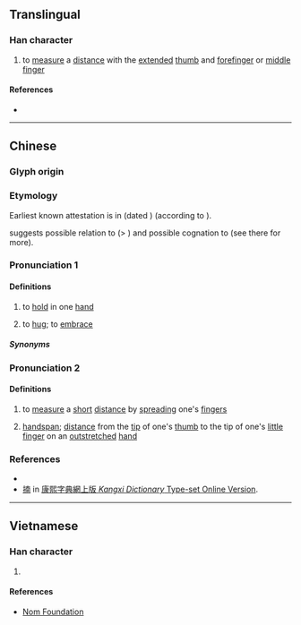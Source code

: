 {{character info}}
==Translingual==

===Han character===
{{Han char|rn=64|rad=手|as=09|sn=12|four=54027|canj=QJBJ|ids=⿰扌南}}

# {{lb|zh|Cantonese}} to [[measure]] a [[distance]] with the [[extended]] [[thumb]] and [[forefinger]] or [[middle finger]]

====References====
* {{Han ref|kx=0441.050|dkj=12327|dj=0792.010|hdz=31913.010|uh=63C7|ud=25543|bh=D96B|bd=55659}}

----

==Chinese==
{{zh-forms}}

===Glyph origin===
{{Han etym}}

===Etymology===
Earliest known attestation is in {{w|Tangyun}} (dated {{defdate|732 CE}}) (according to {{w|Kangxi dictionary}}).

{{zh-ref|Schuessler (2007)}} suggests possible relation to {{cog|mkh-vie-pro|*-namʔ}} (> {{cog|vi|nắm||to grip, to grasp, to hold; > a [[handful]], a [[fistful]]}}) and possible cognation to {{zh-l|深}} (see there for more).

===Pronunciation 1===
{{zh-pron
|m=nǎn
|c=naam5
|h=pfs=nám;gd=nam3
|mc=y
|oc=y
|cat=v
}}

====Definitions====
{{zh-hanzi}}

# {{lb|zh|obsolete}} to [[hold]] in one [[hand]]
# {{lb|zh|Hakka}} to [[hug]]; to [[embrace]]

=====Synonyms=====
{{zh-dial|摟}}

===Pronunciation 2===
{{zh-pron
|c=naam3
|cat=v
}}

====Definitions====
{{zh-hanzi}}

# {{lb|zh|Cantonese}} to [[measure]] a [[short]] [[distance]] by [[spreading]] one's [[fingers]]
# {{lb|zh|Cantonese}} [[handspan]]; [[distance]] from the [[tip]] of one's [[thumb]] to the tip of one's [[little finger]] on an [[outstretched]] [[hand]]

===References===
* {{R:yue:mfccd}}
* [https://www.kangxizidian.com/kxhans/%E6%8F%87 揇] in [http://www.kangxizidian.com 康熙字典網上版 ''Kangxi Dictionary'' Type-set Online Version].

----

==Vietnamese==

===Han character===
{{vi-readings|rs=手09|reading=nêm, nắm, nen, nên}}

# {{rfdef|vi|sort=手09}}

====References====
* [http://nomfoundation.org/common/nom_details.php?codepoint=63c7 Nom Foundation]
